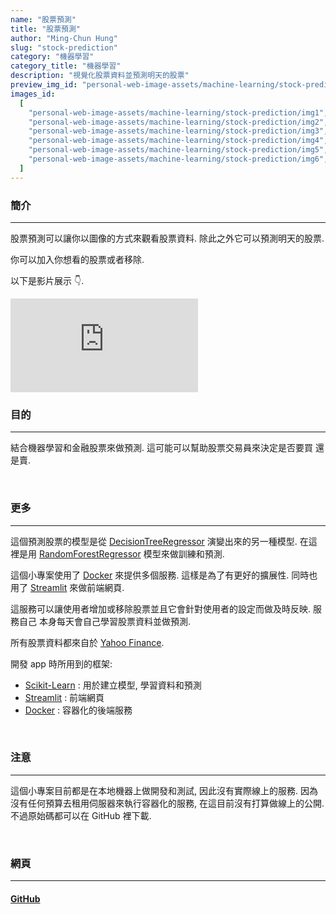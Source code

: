 ```yaml
---
name: "股票預測"
title: "股票預測"
author: "Ming-Chun Hung"
slug: "stock-prediction"
category: "機器學習"
category_title: "機器學習"
description: "視覺化股票資料並預測明天的股票"
preview_img_id: "personal-web-image-assets/machine-learning/stock-prediction/preview"
images_id:
  [
    "personal-web-image-assets/machine-learning/stock-prediction/img1",
    "personal-web-image-assets/machine-learning/stock-prediction/img2",
    "personal-web-image-assets/machine-learning/stock-prediction/img3",
    "personal-web-image-assets/machine-learning/stock-prediction/img4",
    "personal-web-image-assets/machine-learning/stock-prediction/img5",
    "personal-web-image-assets/machine-learning/stock-prediction/img6",
  ]
---
```


### 簡介

---

股票預測可以讓你以圖像的方式來觀看股票資料. 除此之外它可以預測明天的股票.

你可以加入你想看的股票或者移除.

以下是影片展示 👇.

<iframe
  src="https://www.youtube.com/embed/EjyubJqiDE0?si=P2j-15hbzZ0gZNOn"
  title="YouTube video player"
  frameborder="0"
  allow="accelerometer; autoplay; clipboard-write; encrypted-media; gyroscope; picture-in-picture; web-share"
  allowfullscreen
></iframe>

<br />

### 目的

---

結合機器學習和金融股票來做預測. 這可能可以幫助股票交易員來決定是否要買
還是賣.

<br />

### 更多

---

這個預測股票的模型是從
[DecisionTreeRegressor](https://scikit-learn.org/stable/modules/generated/sklearn.tree.DecisionTreeRegressor.html)
演變出來的另一種模型. 在這裡是用
[RandomForestRegressor](https://scikit-learn.org/stable/modules/generated/sklearn.ensemble.RandomForestRegressor.html)
模型來做訓練和預測.

這個小專案使用了 [Docker](https://www.docker.com/)
來提供多個服務. 這樣是為了有更好的擴展性. 同時也用了 [Streamlit](https://streamlit.io/)
來做前端網頁.

這服務可以讓使用者增加或移除股票並且它會針對使用者的設定而做及時反映. 服務自己
本身每天會自己學習股票資料並做預測.

所有股票資料都來自於 [Yahoo Finance](https://finance.yahoo.com/).

開發 app 時所用到的框架:

- [Scikit-Learn](https://scikit-learn.org/stable/) : 用於建立模型, 學習資料和預測
- [Streamlit](https://streamlit.io/) : 前端網頁
- [Docker](https://www.docker.com/) : 容器化的後端服務

<br />

### 注意

---

這個小專案目前都是在本地機器上做開發和測試, 因此沒有實際線上的服務. 因為
沒有任何預算去租用伺服器來執行容器化的服務, 在這目前沒有打算做線上的公開.
不過原始碼都可以在 GitHub 裡下載.

<br />

### 網頁

---

#### [GitHub](https://github.com/NPMachineLearning/StockPrediction)

<br />
